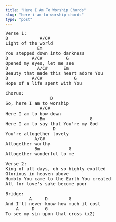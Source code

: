 ```yaml
---
title: "Here I Am To Worship Chords"
slug: "here-i-am-to-worship-chords"
type: "post"
---
```


<pre>
Verse 1:
D            A/C#
Light of the world
            Em
You stepped down into darkness
D         A/C#         G
Opened my eyes, let me see
D           A/C#      Em
Beauty that made this heart adore You
D         A/C#            G
Hope of a life spent with You

Chorus:
                 D
So, here I am to worship
             A/C#
Here I am to bow down
             Bm                 G
Here I am to say that You're my God
                  D               
You're altogether lovely
           A/C#
Altogether worthy
           Bm           G
Altogether wonderful to me

Verse 2:
King of all days, oh so highly exalted
Glorious in heaven above
Humbly You came to the Earth You created
All for love's sake become poor

Bridge:
         A     D        G
And I'll never know how much it cost
    A     D    G      
To see my sin upon that cross (x2)
</pre>